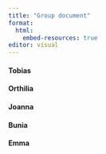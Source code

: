 ```yaml
---
title: "Group document"
format: 
  html: 
    embed-resources: true
editor: visual
---
```


#### Tobias


#### Orthilia


#### Joanna


#### Bunia


#### Emma